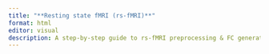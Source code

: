 ```yaml
---
title: "**Resting state fMRI (rs-fMRI)**"
format: html
editor: visual
description: A step-by-step guide to rs-fMRI preprocessing & FC generation based on SPM12, CONN, and GraphVar
---
```

